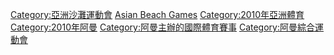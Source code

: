 {{Commons category|2010 Asian Beach Games}}

[[Category:亞洲沙灘運動會|Category:亞洲沙灘運動會]]
[[Category:2010年綜合運動會|Asian Beach Games]]
[[Category:2010年亞洲體育|Category:2010年亞洲體育]]
[[Category:2010年阿曼|Category:2010年阿曼]]
[[Category:阿曼主辦的國際體育賽事|Category:阿曼主辦的國際體育賽事]]
[[Category:阿曼綜合運動會|Category:阿曼綜合運動會]]